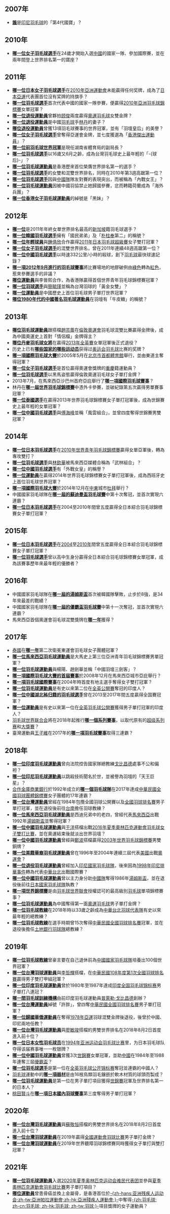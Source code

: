 ==2007年==
*'''[[阿迪|誰]]'''是[[印尼|印尼]][[羽毛球|羽毛球]]的「第4代國寶」？

==2010年==
*'''[[汪鑫|哪一位女子羽毛球選手]]'''在24歲才開始入選[[中國|中國]]的國家一隊、參加國際賽，並在兩年間登上世界排名第一的寶座？

==2011年==
*'''[[潮田玲子|哪一位日本女子羽毛球選手]]'''在[[2010年亞洲運動會|2010年亞洲運動會]]未能贏得任何奖牌，成為了[[日本|日本]][[亞運|亞運]]代表團首位沒有奖牌的持旗手？
*'''[[李雪芮|哪一位羽毛球選手]]'''首次代表中國的國家一隊參賽，便贏得[[2010年亞洲羽毛球錦標賽|2010年亞洲羽毛球錦標賽]]女單冠軍？
*'''[[葛菲|哪一位退役運動員]]'''曾夥拍[[顾俊|顾俊]]兩度贏得[[奧林匹克運動會羽毛球比賽|奧運羽毛球]]女雙金牌？
*'''[[谢杏芳|哪一位退役運動員]]'''是中國[[羽毛球|羽毛球]]手[[林丹|林丹]]的妻子？
*'''[[李玲蔚|哪位退役運動員]]'''曾獲13項羽毛球賽事的世界冠軍，並有「羽壇皇后」的美譽？
*'''[[王晨_(羽毛球運動員)|哪一位女子羽毛球選手]]'''曾奪得亞運會金牌，並七度獲選為「[[香港傑出運動員|香港傑出運動員]]」？
*'''[[唐九红|哪一位前羽毛球世界冠軍]]'''是現任湖南省體育局的副局長？
*'''[[戴資穎|哪一位羽毛球選手]]'''以16歲又6月之齡，成為台灣羽毛球史上最年輕的「-{球后}-」？
*'''[[周蜜|哪一位羽毛球運動員]]'''是香港歷來首位榮膺世界排名第一的選手？
*'''[[马晋|哪一位羽毛球選手]]'''的女雙和混雙世界排名，同時在2010年第3週高踞第一位？
*'''[[蔣燕皎|哪一位羽毛球選手]]'''因與[[中國國家羽毛球隊|中國隊]]隊友對賽的表現突出，而被稱為「內戰女王」？
*'''[[姚洁|哪一位羽毛球運動員]]'''因被中國羽協禁止她歸國參賽，忿而轉籍荷蘭成為「海外兵團」？
*'''[[葉姵延|哪一位香港女子羽毛球運動員]]'''的綽號是「黑妹」？

==2012年==
*'''[[顾娟|哪一位]]'''是2011年年終女單世界排名最高的[[新加坡|新加坡]]籍羽毛球選手？
*'''[[李龍大|哪一位韓國羽毛球選手]]'''擁有「國民弟弟」及「[[朴柱奉|朴柱奉]]第二」的稱號？
*'''[[包宜鑫|哪一位年輕球員]]'''與[[鍾倩欣|鍾倩欣]]合作贏得[[2011年日本羽毛球超級賽|2011年日本羽毛球超級賽]]女子雙打冠軍？
*'''[[赵芸蕾|哪一位女子羽毛球選手]]'''的混雙世界排名，曾在2011年連續48週高踞第一位？
*[[傅海峰|'''哪一位中國羽毛球選手''']]以時速332公里/小時的殺球，創下[[羽毛球|羽毛球]]最快球速記錄？
*'''[[2012年中國羽毛球大師賽|哪一項2012年9月進行的羽毛球賽事]]'''將比賽場地的地膠破例由[[綠色|綠色]]轉為[[紅色|紅色]]，惹來參賽選手的非議？
*'''[[伍家朗|哪位運動員]]'''與李晉熙合作，為香港隊贏得首個世界青年羽毛球錦標賽冠軍？
*'''[[程文欣|哪一位羽球選手]]'''與[[簡毓瑾|簡毓瑾]]並稱為台灣羽球的「黃金女雙」？
*'''[[庾耀东|哪一位運動員]]'''是中國歷史上首位羽毛球男子單打世界冠軍？
*'''[[韓健_(羽毛球運動員)|哪位1980年代的中國著名羽毛球運動員]]'''在羽壇有「牛皮糖」的稱號？

==2013年==
*'''[[張楠_(羽毛球運動員)|哪位羽毛球運動員]]'''跟搭檔[[趙芸蕾|趙芸蕾]]在[[倫敦奧運會|倫敦奧運會]]羽毛球混雙比賽贏得金牌後，成為中國奧運史上首對「情侶檔」金牌得主？
*'''[[蒂內·鮑恩|哪位丹麥羽毛球女將]]'''在贏得[[2013年全英羽毛球首要超級賽|2013年全英賽]]女單冠軍後正式退役？
*历史上已有'''[[夏季奥林匹克运动会羽毛球比赛獎牌獲得者列表|哪些国家的哪些运动员]]'''获得过[[奥运会|奥运会]][[羽毛球|羽毛球]]比赛的奖牌？
*'''[[2005年蘇迪曼盃|哪一項國際羽毛球大賽]]'''於2005年5月在[[北京市|北京市]][[首都體育館|首都體育館]]舉行，並由東道主奪得冠軍？
*'''[[張亞雯|哪一位女子羽毛球選手]]'''是首位贏得奧運會獎牌的[[重慶|重慶]]籍運動員？
*'''[[李雪芮|哪一位羽毛球選手]]'''以黑馬姿態贏得倫敦奧運羽毛球女子單打金牌？
*2013年7月，在馬來西亞沙巴州首府亞庇舉行了'''[[2013年亞洲青年羽毛球錦標賽|哪一項國際羽毛球賽事]]'''？
*林丹在'''[[2013年世界羽毛球錦標賽|哪一屆世界羽毛球錦標賽]]'''中憑外卡參賽，並破紀錄第五次贏得男單賽事冠軍？
*'''[[拉差諾·因達農|哪一位泰國選手]]'''在贏得2013年世界羽毛球錦標賽女子單打冠軍後，成為世錦賽史上最年輕的女單冠軍？
*'''[[蔡贇|哪一位中國羽毛球選手]]'''與[[傅海峰|傅海峰]]並稱「風雲組合」，並曾四度奪得世錦賽男雙冠軍？

==2014年==
*'''[[松友美佐紀|哪一位日本羽毛球選手]]'''在[[2010年世界青年羽毛球錦標賽|2010年世界青年羽毛球錦標賽]]贏得女單亞軍後，轉為專攻雙打？
*'''[[吳偉申|哪一位羽毛球選手]]'''與[[林欽華|林欽華]]被馬來西亞媒體合稱為「武林組合」？
*'''[[汪鑫|哪一位中國羽毛球選手]]'''有「外戰女皇」的稱譽？
*'''[[卡羅列娜·馬琳|哪一位運動員]]'''在贏得2014年世界羽毛球錦標賽女子單打冠軍後，成為西班牙史上首位羽毛球世界冠軍？
*'''[[2014年世界羽聯超級系列賽總決賽|哪一項國際羽毛球大賽]]'''於2014年12月在[[中東|中東]]城市[[杜拜|杜拜]]舉行？
*中國國家羽毛球隊在'''[[2015年蘇迪曼盃|哪一屆的蘇迪曼盃羽毛球賽]]'''中第十次奪冠，並首次實現六連霸？
*'''[[廣瀨榮理子|哪一位日本羽毛球選手]]'''在2004至2010年間曾五度贏得全日本綜合羽毛球錦標賽女子單打冠軍？

==2015年==
*'''[[廣瀨榮理子|哪一位日本羽毛球選手]]'''在[[2004年全日本綜合羽毛球錦標賽|2004]]至[[2010年全日本綜合羽毛球錦標賽|2010年]]間曾五度贏得全日本綜合羽毛球錦標賽女子單打冠軍？
*'''[[奧原希望|哪一位羽毛球選手]]'''曾以高中生身分贏得全日本綜合羽毛球錦標賽女單冠軍，成為該賽事歷年來最年輕的優勝者？

==2016年==
*中國國家羽毛球隊在'''[[2016年湯姆斯盃|哪一屆的湯姆斯盃]]'''首次被韓國隊擊敗，止步於8強，是34年來最差的戰績？
*中國國家羽毛球隊在'''[[2008年優霸盃|哪一屆的優霸盃羽毛球賽]]'''中第十一次奪冠，並首次實現六連霸？
*馬來西亞首個奧運會羽毛球混雙獎牌在'''[[2016年夏季奧林匹克運動會羽毛球混合雙打比賽|哪一年]]'''獲得？

==2017年==
*[[泰國國家羽毛球隊|泰國]]在'''[[2017年東南亞運動會羽毛球女子團體比賽|哪一年]]'''第二次衛冕東運會羽毛球女子團體冠軍？
*'''[[梁峻豪|哪一位馬來西亞羽毛球運動員]]'''是大馬史上第三位亞洲青年羽毛球錦標賽男單冠軍？
*'''[[熊國寶|哪一位羽毛球運動員]]'''與楊陽、趙劍華並稱「中國羽壇三劍客」？
*'''[[2008年世界羽聯超級系列賽總決賽|哪一項國際羽毛球大賽的首屆賽事]]'''於2008年12月在馬來西亞城市亞庇舉行？
*'''[[2004年中華台北羽球公開賽|哪一項羽毛球國際賽事]]'''在2004年時首度有地主選手奪得女子雙打冠軍？
*'''[[戈比昌德|哪一位羽毛球運動員]]'''是有史以來第二位在[[全英羽毛球公開錦標賽|全英公開賽]]奪冠的印度人？
*'''[[李汶妹|哪一位中國湖北秭归籍的羽毛球選手]]'''曾在2013至2017年間五度贏得全国賽冠軍？
*'''[[普拉卡什·帕都恭|哪一位運動員]]'''是有史以來第一位在[[全英羽毛球公開賽|全英羽毛球公開賽]]獲得男子單打冠軍的印度人？
*[[羽毛球世界联合会|羽毛球世界联合会]]將在2018年起推行'''[[世界羽聯世界巡迴賽|哪一個系列賽事]]'''，以取代原有的[[世界羽联超级系列赛|超级系列赛]]和[[世界羽聯大獎賽|大獎賽]]？
*臺灣運動員[[王子維|王子維]]在2017年的'''[[中華民國106年全國運動會羽球比賽|哪一項羽毛球賽事]]'''取得三連霸？

==2018年==
*'''[[普拉加克塔·沙旺特|哪一位印度羽毛球運動員]]'''曾向法院控告國家隊總教練[[戈比昌德|戈比昌德]]處事不公和偏袒？
*'''[[林水鏡|哪一位印尼羽毛球運動員]]'''以跳殺技術聞名於世，並被譽為羽壇的「天王巨星」？
*[[合作金庫商業銀行|合作金庫商業銀行]]於1992年成立的'''[[合作金庫羽球隊|哪一個羽毛球隊]]'''在2017年達成[[中華民國全國羽球團體錦標賽|中華民國全國羽球團體錦標賽]]女子團體的17年連霸？
*'''[[甘榮益|哪一位台灣運動員]]'''曾經在1984年包攬全國羽球公開賽以及[[中華民國全國羽球排名賽|全國羽球排名賽]]男子單打冠軍，並在退役後前往[[台南|台南]]擔任羽球教練？
*'''[[拉曼·西迪|哪一位馬來西亞羽毛球運動員]]'''是西迪兄弟中的老四，曾經代表[[馬來西亞國家羽毛球隊|馬來西亞]]出戰1992年[[湯姆斯盃|湯姆斯盃]]並奪得冠軍？
*'''[[唐淵渟|哪一位中國羽毛球運動員]]'''與[[于洋_(羽毛球運動員)|于洋]]搭檔出戰[[2016年夏季奧林匹克運動會羽毛球女子雙打比賽|2016年夏季奧林匹克運動會羽毛球女子雙打比賽]]，並在奧運結束後就淡出世界羽壇？
*'''[[桑洋|哪一位中國羽毛球運動員]]'''曾經與[[鄭波|鄭波]]搭檔贏得[[2003年世界羽毛球錦標賽|2003年世界羽毛球錦標賽]]男雙銅牌？
*'''[[韓奇|哪一位美籍華裔羽毛球運動員]]'''曾在1996年至2004年連續三屆代表[[奧林匹克運動會美國代表團|美國]]出戰[[奧運會|奧運會]]？
*'''[[鄭永成|哪一位退役羽毛球運動員]]'''曾經加入[[印尼國家羽毛球隊|印尼國家羽毛球隊]]，後來因為[[1998年印尼排華事件|1998年印尼排華事件]]轉為代表[[中華台北|中華台北]]出戰國際賽？
*'''[[丁其慶|哪一位中國羽毛球運動員]]'''曾以主力身分助[[中國國家羽毛球隊|中國隊]]奪得1986年[[湯姆斯盃|湯姆斯盃]]，並在退役後前往[[日本國家羽毛球隊|日本國家羽毛球隊]]執教？
*'''[[世界羽毛球锦标赛|哪一項世界錦標賽]]'''是由[[羽毛球世界聯會|羽毛球世界聯會]]授權認可的最高級別[[羽毛球|羽毛球]]單項錦標賽事？
*'''[[吉新鹏|哪一位羽毛球運動員]]'''為中國奪得第一面[[夏季奧林匹克運動會羽毛球比賽|奧運羽毛球]]男子單打金牌？
*'''[[賴建誠|哪一位羽毛球教練]]'''在2018年時以33歲之齡成為[[中華台北羽球代表隊|中華台北羽球代表隊]]有史以來最年輕的總教練？
*'''[[李謀周|哪一位羽毛球教練]]'''在選手時期曾15次奪得[[中華民國全國羽球排名賽|中華民國全國羽球排名賽]]冠軍，並在退役後擔任[[土地銀行羽球隊|土地銀行羽球隊]]總教練？

==2019年==
*'''[[李永波|哪一位羽毛球教練]]'''曾豪言要在自己退休前為[[中國國家羽毛球隊|中國國家羽毛球隊]]培養出100個世界冠軍？
*'''[[楊博軒|哪一位台灣羽球運動員]]'''與[[李哲輝|李哲輝]]搭檔，在[[中華民國108年度第1次全國羽球排名賽|中華民國108年度第1次全國羽球排名賽]]贏得男子雙打甲組冠軍？
*'''[[西德·莫迪|哪一位印度羽毛球運動員]]'''曾於1980年至1987年達成[[印度全国羽毛球锦标赛|印度全国羽毛球锦标赛]]男子單打八連冠？
*'''[[戈比昌德羽毛球學院|哪一間羽毛球訓練機構]]'''由前印度羽毛球運動員[[普萊勒·戈比昌德|普萊勒·戈比昌德]]創辦？
*'''[[許仁豪|哪一位台灣運動員]]'''綽號「許胖」，曾四奪[[中華民國全國羽球排名賽|中華民國全國羽球排名賽]]男子單打冠軍？
*'''[[湯仙虎|哪一位歸國華僑運動員]]'''在奪得[[1978年亚洲运动会|1978年亞運]]羽球混雙金牌後退役，後曾於中國、印尼兩地任教？
*'''[[蘇敬恒_(羽毛球運動員)|哪一位台灣羽毛球運動員]]'''與[[廖敏竣|廖敏竣]]搭檔的男雙世界排名在2018年8月2日首度進入前十位？
*'''[[水井妃佐子|哪一位日本女性羽毛球员]]'''在[[1994年亚洲运动会|1994年亚洲运动会]][[1994年亞洲運動會羽毛球比賽|羽毛球比赛]]里，为日本羽毛球队夺得该届赛事唯一一枚银牌？
*'''[[韩爱萍|哪一位中國羽毛球運動員]]'''曾獲3次[[世界羽毛球錦標賽|世錦賽]]女單冠軍，並助[[中國國家羽毛球隊|中國]]在1984年至1988年連奪三屆[[優霸盃|優霸盃]]？
*'''[[張愛玲_(羽毛球運動員)|哪一位羽毛球選手]]'''是第一位在[[全英羽毛球公开锦标赛|全英羽毛球公开锦标赛]]奪冠並連霸的中國人？
*[[羽毛球|羽毛球]]運動中的'''[[羽球_(球)|哪一項器材]]'''是由16根鳥類羽毛鑲嵌於軟木材質的球頭而製成？
*'''[[桃田賢斗|哪一位羽毛球運動員]]'''是第一位在男子單打項目獲得[[世界羽毛球錦標賽|世錦賽]]冠軍及世界排名第一的日本人？
*[[桃田賢斗|桃田賢斗]]在'''[[2019年全日本綜合羽毛球錦標賽|哪一項日本國內羽球賽事]]'''第三度奪得男子單打冠軍？

==2020年==
*'''[[廖敏竣|哪一位台灣羽毛球運動員]]'''與[[蘇敬恒_(羽毛球運動員)|蘇敬恒]]搭檔的男雙世界排名在2018年8月2日首度進入前十位？
*'''[[林祐賢|哪一位台灣羽球運動員]]'''在2019年贏得[[中華民國108年全國運動會羽球比賽|全國運動會羽球比賽]]男子單打金牌？
*'''[[沈彥汝|哪一位台灣羽球運動員]]'''在2019年世界聽障羽球錦標賽同時獲得女子單打與雙打冠軍？

==2021年==
*'''[[阿拉姆·馬哈莫德|哪一位羽毛球運動員]]'''入選[[2020年夏季奥林匹克运动会难民代表团|2020年夏季奥林匹克运动会难民代表团]]並參與[[2020年夏季奧林匹克運動會羽毛球比賽|夏季奧林匹克運動會羽毛球比賽]]男子單打項目？
*'''[[林芷煖|哪位運動員]]'''曾患骨癌並換上金屬骨，是香港首位於[[亚洲残疾人运动会|-{zh-hans:亚洲残疾人运动会;zh-tw:亞洲帕拉運動會;zh-hk:亞洲殘疾人運動會;}-]]中奪得[[羽毛球|-{zh:羽毛球; zh-cn:羽毛球; zh-hk:羽毛球; zh-tw:羽球;}-]]項目獎牌的女子運動員？